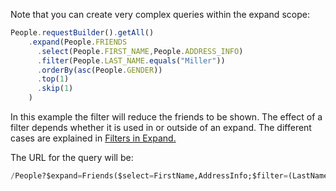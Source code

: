 
Note that you can create very complex queries within the expand scope:
```ts
People.requestBuilder().getAll()
    .expand(People.FRIENDS
      .select(People.FIRST_NAME,People.ADDRESS_INFO)
      .filter(People.LAST_NAME.equals("Miller"))
      .orderBy(asc(People.GENDER))
      .top(1)
      .skip(1)
    )
```

In this example the filter will reduce the friends to be shown.
The effect of a filter depends whether it is used in or outside of an expand.
The different cases are explained in [Filters in Expand.](#filterParentChildren)

The URL for the query will be:
```sql
/People?$expand=Friends($select=FirstName,AddressInfo;$filter=(LastName eq 'Miller');$skip=1;$top=1;$orderby=Gender asc)
```
